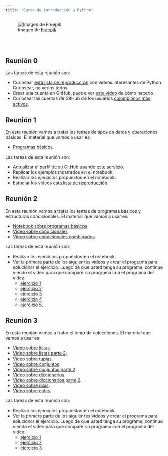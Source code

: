 ```yaml
---
title: "Curso de introducción a Python"
---
```



![Imagen de <a href="https://www.freepik.es/foto-gratis/escena-negocios-futurista-ambiente-ultra-moderno_94952552.htm#query=girl%20programming%20blue&position=0&from_view=search&track=ais_ai_generated&uuid=c12392d1-a19f-4e07-a84c-bec0c4f2daa6">Freepik</a>][id]

[id]: imagenes/girl_prog.jpg "Title"

<br>
<br>

## Reunión 0

Las tareas de esta reunión son:

- Curiosear [esta lista de reproducción](https://www.youtube.com/playlist?list=PLZOGNlgi8GGmlwUznNnnQJpyEJcABeTs4&si=8is_9R0cZ_-YuHGV) con videos interesantes de Python. Curiosear, no verlos todos.
- Crear una cuenta en GitHub, puede ver [este video](https://www.youtube.com/watch?v=ZyD8wyP7J9g) de cómo hacerlo.
- Curiosear las cuentas de GitHub de los usuarios [colombianos más activos](https://committers.top/colombia.html).

## Reunión 1

En esta reunión vamos a tratar los temas de tipos de datos y operaciones básicas. El material que vamos a usar es:

- [Programas básicos](https://github.com/fhernanb/Python-para-estadistica/blob/master/01%20Lecciones%20b%C3%A1sicas/01%20Datos%20y%20operaciones%20b%C3%A1sicas.ipynb).

Las tareas de esta reunión son:

- Actualizar el perfil de su GitHub usando [este servicio](https://github-profile-maker.vercel.app/).
- Replicar los ejemplos mostrados en el notebook.
- Realizar los ejercicios propuestos en el notebook.
- Estudiar los videos [esta lista de reproducción](https://www.youtube.com/playlist?list=PLZOGNlgi8GGmlwUznNnnQJpyEJcABeTs4&si=8is_9R0cZ_-YuHGV).

## Reunión 2

En esta reunión vamos a tratar los temas de programas básicos y estructuras condicionales. El material que vamos a usar es:

- [Notebook sobre programas básicos](https://github.com/fhernanb/Python-para-estadistica/blob/master/01%20Lecciones%20b%C3%A1sicas/03%20Ejercicios%20b%C3%A1sicos.ipynb).
- [Video sobre condicionales](https://youtu.be/-kFBwApYVtA?si=V_KEr6lrYJqCaoK4)
- [Video sobre condicionales combinados](https://youtu.be/NmVysQPlS2k?si=sKjd1o8PR4Aqnz-W).

Las tareas de esta reunión son:

- Realizar los ejercicios propuestos en el notebook.
- Ver la primera parte de los siguientes videos y crear el programa para solucionar el ejercicio. Luego de que usted tenga su programa, continue viendo el video para que compare su programa con el programa del video: 
    - [ejercicio 1](https://youtu.be/fz_-sc_bwDA?si=LaTGVqSxZajNksSd)
    - [ejercicio 2](https://youtu.be/u21erAE2oKI?si=q4sERBxcIOBFo_AU)
    - [ejercicio 3](https://youtu.be/eZGWlBrkhW8?si=knh34bhDa6qZLqxu)
    - [ejercicio 4](https://youtu.be/2ushSGaPX3I?si=u7ImP9y8g8xEHbJj)
    - [ejercicio 5](https://youtu.be/kAdgwY_mVxM?si=jbbtCsjl0NCD5gco).

## Reunión 3

En esta reunión vamos a tratar el tema de colecciones. El material que vamos a usar es:

- [Video sobre listas](https://youtu.be/xdCJa2QXmJ8?si=X30nEJFCvuNARwxf).
- [Video sobre listas parte 2](https://youtu.be/aF1tiL5A-iU?si=egKwkEaF1iXDfcDI).
- [Video sobre tuplas](https://youtu.be/PjCBukZttG4?si=9XGW7VoneNWkRFYt).
- [Video sobre conjuntos](https://youtu.be/rmRrvol4XcM?si=GXW5CLZaiQAn01rk).
- [Video sobre conjuntos parte 2](https://youtu.be/UKD3CMINxik?si=uZmRFTz3fXpv_GML).
- [Video sobre diccionarios](https://youtu.be/vAy4IM7NLIQ?si=pdi45eTzXZjgF_N0).
- [Video sobre diccionarios parte 2](https://youtu.be/hjNWsqLAPv4?si=wzZyS3cvYtbS1eAF).
- [Video sobre pilas](https://youtu.be/cXXO0qQGSPA?si=scyKBlAr5Uo3BjBK).
- [Video sobre colas](https://youtu.be/wuGYzEcgTTw?si=cJwJFoKrq-IW3u-z).

Las tareas de esta reunión son:

- Realizar los ejercicios propuestos en el notebook.
- Ver la primera parte de los siguientes videos y crear el programa para solucionar el ejercicio. Luego de que usted tenga su programa, continue viendo el video para que compare su programa con el programa del video: 
    - [ejercicio 1](https://youtu.be/Nl_CxwKaZJk?si=qBP1MNL-UcgXpedO)
    - [ejercicio 2](https://youtu.be/N2i9uBRyJgk?si=xS-autoDAKCOm1cI)
    - [ejercicio 3](https://youtu.be/gonL3kow0Oc?si=BEnGYZAbPPw3D8Zo)

    
    




